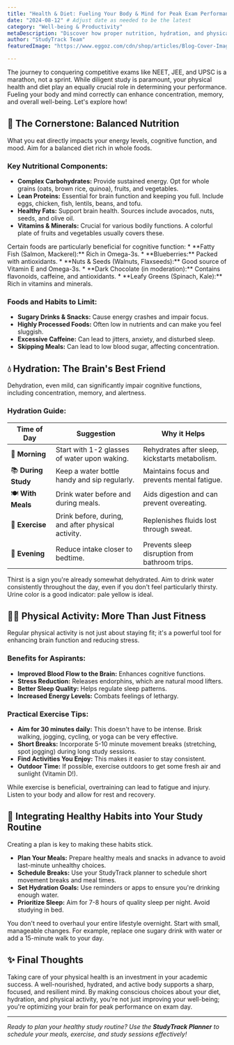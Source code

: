 ```yaml
---
title: "Health & Diet: Fueling Your Body & Mind for Peak Exam Performance (NEET, JEE, UPSC)"
date: "2024-08-12" # Adjust date as needed to be the latest
category: "Well-being & Productivity"
metaDescription: "Discover how proper nutrition, hydration, and physical activity can significantly boost your brainpower and energy levels for NEET, JEE, and UPSC exam success. Learn practical tips to stay healthy and focused."
author: "StudyTrack Team"
featuredImage: "https://www.eggoz.com/cdn/shop/articles/Blog-Cover-Image-Final-1920-x-1080-px-1080-x-1920-px-766-x-500-px-73.webp?v=1720532642"

---
```


The journey to conquering competitive exams like NEET, JEE, and UPSC is a marathon, not a sprint. While diligent study is paramount, your physical health and diet play an equally crucial role in determining your performance. Fueling your body and mind correctly can enhance concentration, memory, and overall well-being. Let's explore how!

## 🥗 The Cornerstone: Balanced Nutrition

What you eat directly impacts your energy levels, cognitive function, and mood. Aim for a balanced diet rich in whole foods.

### Key Nutritional Components:

*   **Complex Carbohydrates:** Provide sustained energy. Opt for whole grains (oats, brown rice, quinoa), fruits, and vegetables.
*   **Lean Proteins:** Essential for brain function and keeping you full. Include eggs, chicken, fish, lentils, beans, and tofu.
*   **Healthy Fats:** Support brain health. Sources include avocados, nuts, seeds, and olive oil.
*   **Vitamins & Minerals:** Crucial for various bodily functions. A colorful plate of fruits and vegetables usually covers these.

<Tip title="Brain-Boosting Foods">
    Certain foods are particularly beneficial for cognitive function:
    *   **Fatty Fish (Salmon, Mackerel):** Rich in Omega-3s.
    *   **Blueberries:** Packed with antioxidants.
    *   **Nuts & Seeds (Walnuts, Flaxseeds):** Good source of Vitamin E and Omega-3s.
    *   **Dark Chocolate (in moderation):** Contains flavonoids, caffeine, and antioxidants.
    *   **Leafy Greens (Spinach, Kale):** Rich in vitamins and minerals.
</Tip>

### Foods and Habits to Limit:

*   **Sugary Drinks & Snacks:** Cause energy crashes and impair focus.
*   **Highly Processed Foods:** Often low in nutrients and can make you feel sluggish.
*   **Excessive Caffeine:** Can lead to jitters, anxiety, and disturbed sleep.
*   **Skipping Meals:** Can lead to low blood sugar, affecting concentration.

## 💧 Hydration: The Brain's Best Friend

Dehydration, even mild, can significantly impair cognitive functions, including concentration, memory, and alertness.

### Hydration Guide:

| Time of Day        | Suggestion                                     | Why it Helps                                     |
|--------------------|------------------------------------------------|--------------------------------------------------|
| 🌅 **Morning**      | Start with 1-2 glasses of water upon waking.   | Rehydrates after sleep, kickstarts metabolism.    |
| 📚 **During Study** | Keep a water bottle handy and sip regularly.   | Maintains focus and prevents mental fatigue.     |
| 🍽️ **With Meals**   | Drink water before and during meals.           | Aids digestion and can prevent overeating.       |
| 🏃 **Exercise**     | Drink before, during, and after physical activity. | Replenishes fluids lost through sweat.         |
| 🌙 **Evening**      | Reduce intake closer to bedtime.              | Prevents sleep disruption from bathroom trips. |

<Info title="Listen to Your Body">
Thirst is a sign you're already somewhat dehydrated. Aim to drink water consistently throughout the day, even if you don't feel particularly thirsty. Urine color is a good indicator: pale yellow is ideal.
</Info>

## 🏃‍♂️ Physical Activity: More Than Just Fitness

Regular physical activity is not just about staying fit; it's a powerful tool for enhancing brain function and reducing stress.

### Benefits for Aspirants:

*   **Improved Blood Flow to the Brain:** Enhances cognitive functions.
*   **Stress Reduction:** Releases endorphins, which are natural mood lifters.
*   **Better Sleep Quality:** Helps regulate sleep patterns.
*   **Increased Energy Levels:** Combats feelings of lethargy.

### Practical Exercise Tips:

*   **Aim for 30 minutes daily:** This doesn't have to be intense. Brisk walking, jogging, cycling, or yoga can be very effective.
*   **Short Breaks:** Incorporate 5-10 minute movement breaks (stretching, spot jogging) during long study sessions.
*   **Find Activities You Enjoy:** This makes it easier to stay consistent.
*   **Outdoor Time:** If possible, exercise outdoors to get some fresh air and sunlight (Vitamin D!).

<Warning title="Avoid Overtraining">
While exercise is beneficial, overtraining can lead to fatigue and injury. Listen to your body and allow for rest and recovery.
</Warning>

## 📅 Integrating Healthy Habits into Your Study Routine

Creating a plan is key to making these habits stick.

*   **Plan Your Meals:** Prepare healthy meals and snacks in advance to avoid last-minute unhealthy choices.
*   **Schedule Breaks:** Use your StudyTrack planner to schedule short movement breaks and meal times.
*   **Set Hydration Goals:** Use reminders or apps to ensure you're drinking enough water.
*   **Prioritize Sleep:** Aim for 7-8 hours of quality sleep per night. Avoid studying in bed.

<Tip title="Small Changes, Big Impact">
You don't need to overhaul your entire lifestyle overnight. Start with small, manageable changes. For example, replace one sugary drink with water or add a 15-minute walk to your day.
</Tip>

## ✨ Final Thoughts

Taking care of your physical health is an investment in your academic success. A well-nourished, hydrated, and active body supports a sharp, focused, and resilient mind. By making conscious choices about your diet, hydration, and physical activity, you're not just improving your well-being; you're optimizing your brain for peak performance on exam day.

---

*Ready to plan your healthy study routine? Use the **StudyTrack Planner** to schedule your meals, exercise, and study sessions effectively!*
